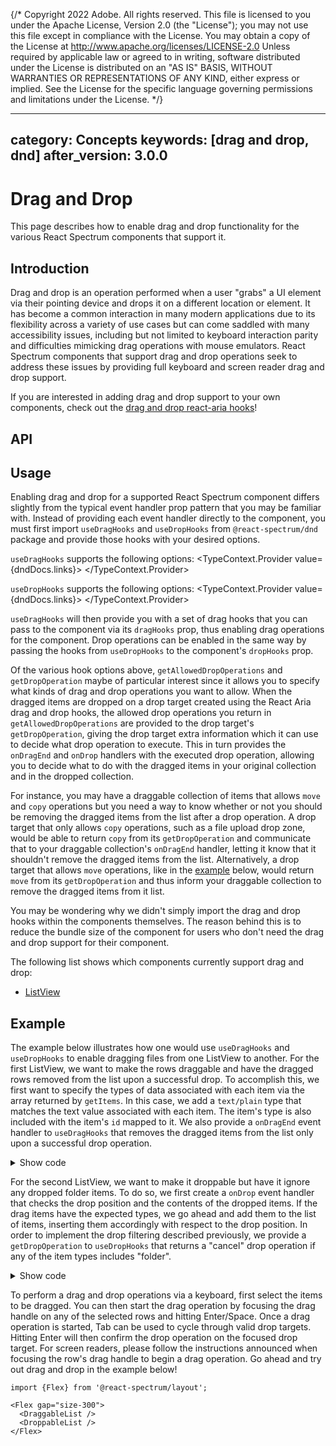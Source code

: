 {/* Copyright 2022 Adobe. All rights reserved.
This file is licensed to you under the Apache License, Version 2.0 (the "License");
you may not use this file except in compliance with the License. You may obtain a copy
of the License at http://www.apache.org/licenses/LICENSE-2.0
Unless required by applicable law or agreed to in writing, software distributed under
the License is distributed on an "AS IS" BASIS, WITHOUT WARRANTIES OR REPRESENTATIONS
OF ANY KIND, either express or implied. See the License for the specific language
governing permissions and limitations under the License. */}



---
category: Concepts
keywords: [drag and drop, dnd]
after_version: 3.0.0
---

# Drag and Drop

This page describes how to enable drag and drop functionality for the various React Spectrum components that support it.

## Introduction

Drag and drop is an operation performed when a user "grabs" a UI element via their pointing device and drops it on a different location or element.
It has become a common interaction in many modern applications due to its flexibility across a variety of use cases but can come saddled with
many accessibility issues, including but not limited to keyboard interaction parity and difficulties mimicking drag operations with mouse emulators.
React Spectrum components that support drag and drop operations seek to address these issues by providing full keyboard and screen reader drag and drop
support.

If you are interested in adding drag and drop support to your own components, check out the [drag and drop react-aria hooks](https://www.npmjs.com/package/@react-aria/dnd)!

## API

<FunctionAPI function={docs.exports.useDragHooks} links={docs.links} />
<FunctionAPI function={docs.exports.useDropHooks} links={docs.links} />

## Usage

Enabling drag and drop for a supported React Spectrum component differs slightly from the typical event handler prop pattern that you may be familiar with.
Instead of providing each event handler directly to the component, you must first import `useDragHooks` and `useDropHooks` from `@react-spectrum/dnd` package
and provide those hooks with your desired options.

`useDragHooks` supports the following options:
<TypeContext.Provider value={dndDocs.links}>
  <InterfaceType properties={dndDocs.exports.DraggableCollectionProps.properties} />
</TypeContext.Provider>

`useDropHooks` supports the following options:
<TypeContext.Provider value={dndDocs.links}>
  <InterfaceType properties={dndDocs.exports.DroppableCollectionProps.properties} />
</TypeContext.Provider>

`useDragHooks` will then provide you with a set of drag hooks that you can pass to the component via its `dragHooks` prop, thus enabling drag operations for the component.
Drop operations can be enabled in the same way by passing the hooks from `useDropHooks` to the component's `dropHooks` prop.

Of the various hook options above, `getAllowedDropOperations` and `getDropOperation` maybe of particular interest since it allows you to specify what kinds of drag and drop operations you want to allow.
When the dragged items are dropped on a drop target created using the React Aria drag and drop hooks, the allowed drop operations you return in `getAllowedDropOperations`
are provided to the drop target's `getDropOperation`, giving the drop target extra information which it can use to decide what drop operation to execute. This in turn provides
the `onDragEnd` and `onDrop` handlers with the executed drop operation, allowing you to decide what to do with the dragged items in your original collection and in the dropped collection.

For instance, you may have a draggable collection of items that allows `move` and `copy` operations but you need a way to know whether or not you should be removing the dragged items
from the list after a drop operation. A drop target that only allows `copy` operations, such as a file upload drop zone, would be able to return `copy` from its `getDropOperation` and communicate that
to your draggable collection's `onDragEnd` handler, letting it know that it shouldn't remove the dragged items from the list. Alternatively, a drop target that allows `move` operations, like in the
[example](#example) below, would return `move` from its `getDropOperation` and thus inform your draggable collection to remove the dragged items from it list.

You may be wondering why we didn't simply import the drag and drop hooks within the components themselves. The reason behind this is to reduce the bundle size of
the component for users who don't need the drag and drop support for their component.

The following list shows which components currently support drag and drop:
-  [ListView](ListView.html#drag-and-drop)

## Example

The example below illustrates how one would use `useDragHooks` and `useDropHooks` to enable dragging files from one ListView to another. For the first ListView, we want to make the rows draggable and
have the dragged rows removed from the list upon a successful drop. To accomplish this, we first want to specify the types of data associated with each item via the array returned by `getItems`. In this case,
we add a `text/plain` type that matches the text value associated with each item. The item's type is also included with the item's `id` mapped to it. We also provide a `onDragEnd` event handler to `useDragHooks`
that removes the dragged items from the list only upon a successful drop operation.

<details>
  <summary style={{fontWeight: 'bold'}}><ChevronRight size="S" /> Show code</summary>

```tsx example export=true render=false
import Folder from '@spectrum-icons/workflow/Folder';
import {Item, ListView} from '@react-spectrum/list';
import {Text} from '@adobe/react-spectrum';
import {useDragHooks} from '@react-spectrum/dnd';
import {useListData} from '@react-stately/data';

function DraggableList(props) {
  let {
    items,
    ...otherProps
  } = props;
  let list = useListData({
    initialItems: items || [
      {id: 'a', textValue: 'Adobe Photoshop', type: 'file'},
      {id: 'b', textValue: 'Adobe XD', type: 'file'},
      {id: 'c', textValue: 'Documents', type: 'folder'},
      {id: 'd', textValue: 'Adobe InDesign', type: 'file'},
      {id: 'e', textValue: 'Utilities', type: 'folder'}
    ]
  });

  let getItems = (keys) => [...keys].map(key => {
    let item = list.getItem(key);
    return {
      'text/plain': item.textValue,
      [item.type]: item.id
    };
  });

  let onDragEnd = (e) => {
    if (e.dropOperation === 'move') {
      list.remove(...e.keys);
    }
  };
  let dragHooks = useDragHooks({
    getItems,
    onDragEnd
  });

  return (
    <ListView
      aria-label="Draggable list view example"
      width="size-3600"
      height="size-3600"
      selectionMode="multiple"
      items={list.items}
      dragHooks={dragHooks}
      {...otherProps}>
      {item => (
        <Item key={item.key} textValue={item.textValue}>
          {item.type === 'folder' && <Folder />}
          <Text>{item.textValue}</Text>
        </Item>
      )}
    </ListView>
  );
}
```
</details>

For the second ListView, we want to make it droppable but have it ignore any dropped folder items. To do so, we first create a `onDrop` event handler that checks the drop position and the contents of the dropped items.
If the drag items have the expected types, we go ahead and add them to the list of items, inserting them accordingly with respect to the drop position. In order to implement the drop filtering described previously, we
provide a `getDropOperation` to `useDropHooks` that returns a "cancel" drop operation if any of the item types includes "folder".

<details>
  <summary style={{fontWeight: 'bold'}}><ChevronRight size="S" /> Show code</summary>

```tsx example export=true render=false
import {useDropHooks} from '@react-spectrum/dnd';

function DroppableList(props) {
  let {
    items,
    ...otherProps
  } = props;
  let list = useListData({
    initialItems: items || [
      {id: 'f', textValue: 'Adobe AfterEffects', type: 'file'},
      {id: 'g', textValue: 'Adobe Illustrator', type: 'file'},
      {id: 'h', textValue: 'Adobe Lightroom', type: 'file'},
      {id: 'i', textValue: 'Adobe Premiere Pro', type: 'file'},
      {id: 'j', textValue: 'Adobe Fresco', type: 'file'}
    ]
  });

  let onDrop = async (e) => {
    let itemsToAdd = [];
    for (let item of e.items) {
      let type, id, textValue;
      if (item.kind === 'text') {
        if (item.types.has('file')) {
          type = 'file';
          id = await item.getText('file');
        }

        if (item.types.has('text/plain')) {
          textValue = await item.getText('text/plain');
        }

        if (!type || !id || !textValue) {
          continue;
        }

        itemsToAdd.push({
          id,
          type,
          textValue
        });
      }
    }

    if (e.target.type === 'root') {
      list.prepend(...itemsToAdd);
    } else if (e.target.dropPosition === 'before') {
      list.insertBefore(e.target.key, ...itemsToAdd);
    } else {
      list.insertAfter(e.target.key, ...itemsToAdd);
    }
  };

  let getDropOperation = (target, types) => {
    if (types.has('folder')) {
      return 'cancel';
    }

    return 'move';
  };

  let dropHooks = useDropHooks({
    getDropOperation,
    onDrop
  });

  return (
    <ListView
      aria-label="Droppable list view example"
      width="size-3600"
      height="size-3600"
      selectionMode="multiple"
      items={list.items}
      dropHooks={dropHooks}
      {...otherProps}>
      {item => (
        <Item key={item.key} textValue={item.textValue}>
          {item.type === 'folder' && <Folder />}
          <Text>{item.textValue}</Text>
        </Item>
      )}
    </ListView>
  );
}
```
</details>

To perform a drag and drop operations via a keyboard, first select the items to be dragged. You can then start the drag operation by focusing the drag handle on any of the
selected rows and hitting <Keyboard>Enter</Keyboard>/<Keyboard>Space</Keyboard>. Once a drag operation is started, <Keyboard>Tab</Keyboard> can be used to cycle through valid
drop targets. Hitting <Keyboard>Enter</Keyboard> will then confirm the drop operation on the focused drop target. For screen readers, please follow the instructions announced
when focusing the row's drag handle to begin a drag operation. Go ahead and try out drag and drop in the example below!

```tsx example
import {Flex} from '@react-spectrum/layout';

<Flex gap="size-300">
  <DraggableList />
  <DroppableList />
</Flex>
```
